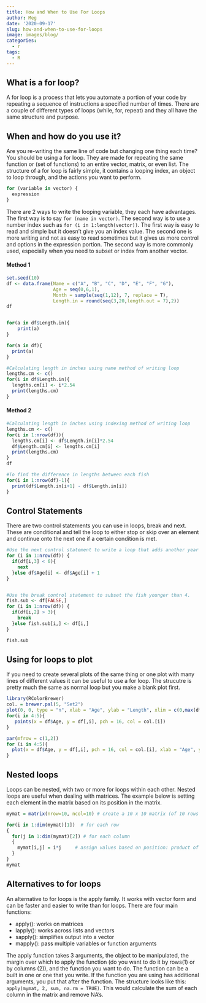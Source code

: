 ```yaml
---
title: How and When to Use For Loops
author: Meg
date: '2020-09-17'
slug: how-and-when-to-use-for-loops
image: images/blog/
categories:
  - r
tags:
  - R
---
```

## What is a for loop?

A for loop is a process that lets you automate a portion of your code by repeating a sequence of instructions a specified number of times. There are a couple of different types of loops (while, for, repeat) and they all have the same structure and purpose.  

## When and how do you use it?  

Are you re-writing the same line of code but changing one thing each time? You should be using a for loop. They are made for repeating the same function or (set of functions) to an entire vector, matrix, or even list. The structure of a for loop is fairly simple, it contains a looping index, an object to loop through, and the actions you want to perform.  

```r
for (variable in vector) {
  expression
}
```
  
There are 2 ways to write the looping variable, they each have advantages. The first way is to say `for (name in vector)`. The second way is to use a number index such as `for (i in 1:length(vector))`. The first way is easy to read and simple but it doesn't give you an index value. The second one is more writing and not as easy to read sometimes but it gives us more control and options in the expression portion. The second way is more commonly used, especially when you need to subset or index from another vector.

#### Method 1
```r
set.seed(10)
df <- data.frame(Name = c("A", "B", "C", "D", "E", "F", "G"), 
                 Age = seq(0,6,1),
                 Month = sample(seq(1,12), 7, replace = T),
                 Length.in = round(seq(3,20,length.out = 7),2))
df


for(a in df$Length.in){
    print(a)
}

for(a in df){
  print(a)
}

#Calculating length in inches using name method of writing loop
lengths.cm <- c()
for(i in df$Length.in){
  lengths.cm[i] <- i*2.54
  print(lengths.cm)
}


```

#### Method 2  
```r
#Calculating length in inches using indexing method of writing loop
lengths.cm <- c()
for(i in 1:nrow(df)){
  lengths.cm[i] <- df$Length.in[i]*2.54
  df$Length.cm[i] <- lengths.cm[i]
  print(lengths.cm)
}
df

#To find the difference in lengths between each fish
for(i in 1:nrow(df)-1){
  print(df$Length.in[i+1] - df$Length.in[i])
}

```

## Control Statements

There are two control statements you can use in loops, break and next. These are conditional and tell the loop to either stop or skip over an element and continue onto the next one if a certain condition is met. 
```r

#Use the next control statement to write a loop that adds another year to the age if the fish was caught after June (Month > 6).
for (i in 1:nrow(df)) {
  if(df[i,3] < 6){
    next
  }else df$Age[i] <- df$Age[i] + 1
}


#Use the break control statement to subset the fish younger than 4.
fish.sub <- df[FALSE,]
for (i in 1:nrow(df)) {
  if(df[i,2] > 3){
    break
  }else fish.sub[i,] <- df[i,]
}

fish.sub
```

## Using for loops to plot

If you need to create several plots of the same thing or one plot with many lines of different values it can be useful to use a for loop. The strucutre is pretty much the same as normal loop but you make a blank plot first. 

```r
library(RColorBrewer)
col. = brewer.pal(5, "Set2")
plot(0, 0, type = "n", xlab = "Age", ylab = "Length", xlim = c(0,max(df$Age)), ylim = c(0,max(df$Length.cm)))
for(i in 4:5){
   points(x = df$Age, y = df[,i], pch = 16, col = col.[i])
}

par(mfrow = c(1,2))
for (i in 4:5){
  plot(x = df$Age, y = df[,i], pch = 16, col = col.[i], xlab = "Age", ylab = "Length")
}

```

## Nested loops

Loops can be nested, with two or more for loops within each other. Nested loops are useful when dealing with matrices. The example below is setting each element in the matrix based on its position in the matrix.


```r
mymat = matrix(nrow=10, ncol=10) # create a 10 x 10 matrix (of 10 rows and 10 columns)

for(i in 1:dim(mymat)[1])  # for each row
{
  for(j in 1:dim(mymat)[2]) # for each column
  {
    mymat[i,j] = i*j     # assign values based on position: product of two indexes
  }
}
mymat

```

## Alternatives to for loops

An alternative to for loops is the apply family. It works with vector form and can be faster and easier to write than for loops. There are four main functions: 

* apply(): works on matrices  
* lapply(): works across lists and vectors    
* sapply(): simplifies output into a vector  
* mapply(): pass multiple variables or function arguments  

The apply function takes 3 arguments, the object to be manipulated, the margin over which to apply the function (do you want to do it by rows(1) or by columns (2)), and the function you want to do. The function can be a built in one or one that you write. If the function you are using has additional arguments, you put that after the function. The structure looks like this:
`apply(mymat, 2, sum, na.rm = TRUE)`. This would calculate the sum of each column in the matrix and remove NA's. 



